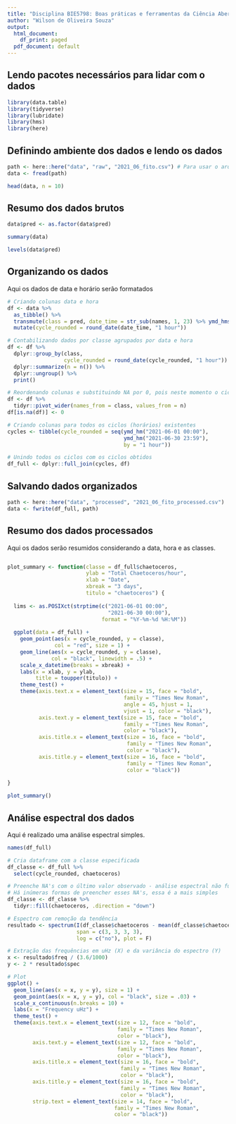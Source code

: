 ```yaml
---
title: "Disciplina BIE5798: Boas práticas e ferramentas da Ciência Aberta na ecologia"
author: "Wilson de Oliveira Souza"
output:
  html_document:
    df_print: paged
  pdf_document: default
---
```


## Lendo pacotes necessários para lidar com o dados

```r
library(data.table)
library(tidyverse)
library(lubridate)
library(hms)
library(here)
```

## Definindo ambiente dos dados e lendo os dados

```r
path <- here::here("data", "raw", "2021_06_fito.csv") # Para usar o arquivo exemplo upado no github, utilize o arquivo "2021_06_fito_part.csv", pois o arquivo original possui +250MB
data <- fread(path)

head(data, n = 10)
```

## Resumo dos dados brutos

```r
data$pred <- as.factor(data$pred)

summary(data)

levels(data$pred)
```

## Organizando os dados

Aqui os dados de data e horário serão formatados

```r
# Criando colunas data e hora
df <- data %>%
  as_tibble() %>% 
  transmute(class = pred, date_time = str_sub(names, 1, 23) %>% ymd_hms()) %>%
  mutate(cycle_rounded = round_date(date_time, "1 hour"))

# Contabilizando dados por classe agrupados por data e hora
df <- df %>% 
  dplyr::group_by(class, 
                  cycle_rounded = round_date(cycle_rounded, "1 hour")) %>%
  dplyr::summarize(n = n()) %>% 
  dplyr::ungroup() %>% 
  print()

# Reordenando colunas e substituindo NA por 0, pois neste momento o ciclo existe, mas a classe no ciclo pode não existir
df <- df %>% 
  tidyr::pivot_wider(names_from = class, values_from = n)
df[is.na(df)] <- 0

# Criando colunas para todos os ciclos (horários) existentes
cycles <- tibble(cycle_rounded = seq(ymd_hm("2021-06-01 00:00"),
                                     ymd_hm("2021-06-30 23:59"),
                                     by = "1 hour"))

# Unindo todos os ciclos com os ciclos obtidos
df_full <- dplyr::full_join(cycles, df)
```

## Salvando dados organizados

```r
path <- here::here("data", "processed", "2021_06_fito_processed.csv")
data <- fwrite(df_full, path)
```


## Resumo dos dados processados

Aqui os dados serão resumidos considerando a data, hora e as classes.


```r

```


```r

plot_summary <- function(classe = df_full$chaetoceros, 
                         ylab = "Total Chaetoceros/hour",
                         xlab = "Date",
                         xbreak = "3 days",
                         titulo = "chaetoceros") {
  
  lims <- as.POSIXct(strptime(c("2021-06-01 00:00",
                                "2021-06-30 00:00"),
                              format = "%Y-%m-%d %H:%M"))
  
  ggplot(data = df_full) +
    geom_point(aes(x = cycle_rounded, y = classe),
               col = "red", size = 1) +
    geom_line(aes(x = cycle_rounded, y = classe),
              col = "black", linewidth = .5) +
    scale_x_datetime(breaks = xbreak) +
    labs(x = xlab, y = ylab,
         title = toupper(titulo)) +
    theme_test() +
    theme(axis.text.x = element_text(size = 15, face = "bold",
                                     family = "Times New Roman",
                                     angle = 45, hjust = 1,
                                     vjust = 1, color = "black"),
          axis.text.y = element_text(size = 15, face = "bold",
                                     family = "Times New Roman",
                                     color = "black"),
          axis.title.x = element_text(size = 16, face = "bold",
                                      family = "Times New Roman",
                                      color = "black"),
          axis.title.y = element_text(size = 16, face = "bold",
                                      family = "Times New Roman",
                                      color = "black"))
  
}

plot_summary()

```


## Análise espectral dos dados

Aqui é realizado uma análise espectral simples.

```r
names(df_full)

# Cria dataframe com a classe especificada
df_classe <- df_full %>% 
  select(cycle_rounded, chaetoceros)

# Preenche NA's com o último valor observado - análise espectral não funciona com NA
# Há inúmeras formas de preencher esses NA's, essa é a mais simples
df_classe <- df_classe %>% 
  tidyr::fill(chaetoceros, .direction = "down")

# Espectro com remoção da tendência
resultado <- spectrum(I(df_classe$chaetoceros - mean(df_classe$chaetoceros)),
                      span = c(3, 3, 3, 3), 
                      log = c("no"), plot = F)

# Extração das frequências em uHz (X) e da variância do espectro (Y)
x <- resultado$freq / (3.6/1000)
y <- 2 * resultado$spec

# Plot
ggplot() +
  geom_line(aes(x = x, y = y), size = 1) +
  geom_point(aes(x = x, y = y), col = "black", size = .03) +
  scale_x_continuous(n.breaks = 10) +
  labs(x = "Frequency uHz") +
  theme_test() +
  theme(axis.text.x = element_text(size = 12, face = "bold", 
                                   family = "Times New Roman",
                                   color = "black"),
        axis.text.y = element_text(size = 12, face = "bold", 
                                   family = "Times New Roman",
                                   color = "black"),
        axis.title.x = element_text(size = 16, face = "bold",
                                    family = "Times New Roman",
                                    color = "black"),
        axis.title.y = element_text(size = 16, face = "bold",
                                    family = "Times New Roman",
                                    color = "black"), 
        strip.text = element_text(size = 14, face = "bold", 
                                  family = "Times New Roman",
                                  color = "black"))

```



